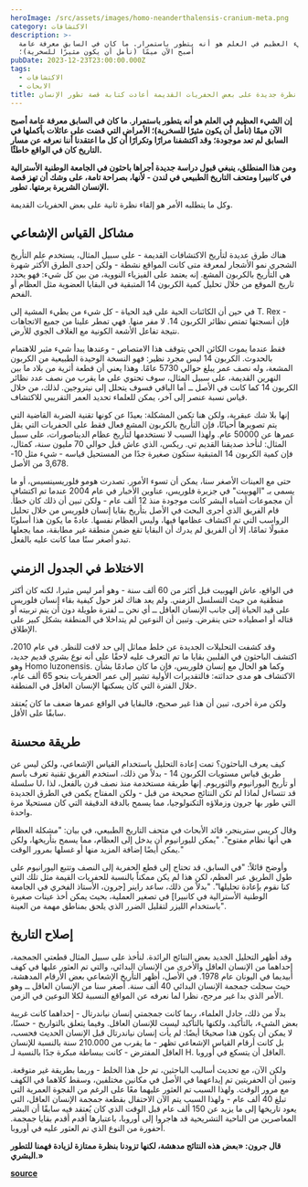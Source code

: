 ```yaml
---
heroImage: /src/assets/images/homo-neanderthalensis-cranium-meta.png
category: الاكتشافات
description: >-
  إن الشيء العظيم في العلم هو أنه يتطور باستمرار. ما كان في السابق معرفة عامة
  أصبح الآن ميمًا (نأمل أن يكون مثيرًا للسخرية)؛
pubDate: 2023-12-23T23:00:00.000Z
tags:
  - الاكتشافات
  - الابحات
title: نظرة جديدة على بعض الحفريات القديمة أعادت كتابة قصة تطور الإنسان
---
```


**إن الشيء العظيم في العلم هو أنه يتطور باستمرار. ما كان في السابق معرفة عامة أصبح الآن ميمًا (نأمل أن يكون مثيرًا للسخرية)؛ الأمراض التي قضت على عائلات بأكملها في السابق لم تعد موجودة؛ وقد اكتشفنا مرارًا وتكرارًا أن كل ما اعتقدنا أننا نعرفه عن مسار التاريخ كان في الواقع خاطئًا.**

**ومن هذا المنطلق، ينبغي قبول دراسة جديدة أجراها باحثون في الجامعة الوطنية الأسترالية في كانبيرا ومتحف التاريخ الطبيعي في لندن - لأنها، بصراحة تامة، على وشك أن تهز قصة الإنسان الشريرة برمتها. تطور.**

وكل ما يتطلبه الأمر هو إلقاء نظرة ثانية على بعض الحفريات القديمة.

## مشاكل القياس الإشعاعي

هناك طرق عديدة لتأريخ الاكتشافات القديمة - على سبيل المثال، يستخدم علم التأريخ الشجري نمو الأشجار لمعرفة متى كانت المواقع نشطة - ولكن إحدى الطرق الأكثر شهرة هي التأريخ بالكربون المشع. إنه يعتمد على الفيزياء النووية، من بين كل شيء: فهو يحدد تاريخ الموقع من خلال تحليل كمية الكربون 14 المتبقية في البقايا العضوية مثل العظام أو الفحم.

في حين أن الكائنات الحية على قيد الحياة - كل شيء من بطيء المشية إلى T. Rex - فإن أنسجتها تمتص نظائر الكربون 14. لا مفر منها. فهي تمطر علينا من جميع الاتجاهات نتيجة تفاعل الأشعة الكونية مع الغلاف الجوي للأرض.

فقط عندما يموت الكائن الحي يتوقف هذا الامتصاص - وعندها يبدأ شيء مثير للاهتمام بالحدوث. الكربون 14 ليس مجرد نظير: فهو النسخة الوحيدة الطبيعية من الكربون المشعة، وله نصف عمر يبلغ حوالي 5730 عامًا. وهذا يعني أن قطعة أثرية من بلاد ما بين النهرين القديمة، على سبيل المثال، سوف تحتوي على ما يقرب من نصف عدد نظائر الكربون 14 كما كانت في الأصل ــ أما الباقي فسوف يتحلل إلى نيتروجين. لذلك، من خلال قياس نسبة عنصر إلى آخر، يمكن للعلماء تحديد العمر التقريبي للاكتشاف.

إنها بلا شك عبقرية، ولكن هنا تكمن المشكلة: بعيدًا عن كونها تقنية الضربة القاضية التي يتم تصويرها أحيانًا، فإن التأريخ بالكربون المشع فعال فقط على الحفريات التي يقل عمرها عن 50000 عام. ولهذا السبب لا نستخدمها لتأريخ عظام الديناصورات، على سبيل المثال: لنأخذ صديقنا القديم تي. ريكس، الذي عاش قبل حوالي 70 مليون سنة، كمثال، فإن كمية الكربون 14 المتبقية ستكون صغيرة جدًا من المستحيل قياسه - شيء مثل 10-3,678 من الأصل.

حتى مع العينات الأصغر سنا، يمكن أن تسوء الأمور. تصدرت هومو فلوريسينسيس، أو ما يسمى بـ "الهوبيت" في جزيرة فلوريس، عناوين الأخبار في عام 2004 عندما تم اكتشاف أن مجموعات أشباه البشر كانت موجودة منذ 12 ألف عام - ولكن تبين أن ذلك كان خطأً. قام الفريق الذي أجرى البحث في الأصل بتأريخ بقايا إنسان فلوريس من خلال تحليل الرواسب التي تم اكتشاف عظامها فيها، وليس العظام نفسها. عادةً ما يكون هذا أسلوبًا مقبولًا تمامًا، إلا أن الفريق لم يدرك أن البقايا تقع ضمن منطقة غير مطابقة، مما يجعلها تبدو أصغر سنًا مما كانت عليه بالفعل.

## الاختلاط في الجدول الزمني

في الواقع، عاش الهوبيت قبل أكثر من 60 ألف سنة - وهو أمر ليس مثيرا، لكنه كان أكثر منطقية من حيث التسلسل الزمني. ولم يعد هناك لغز حول كيفية بقاء إنسان فلوريس على قيد الحياة إلى جانب الإنسان العاقل ــ أي نحن ــ لفترة طويلة دون أن يتم تربيته أو قتاله أو اصطياده حتى ينقرض. وتبين أن النوعين لم يتداخلا في المنطقة بشكل كبير على الإطلاق.

وقد كشفت التحليلات الجديدة عن خلط مماثل إلى حد لافت للنظر. في عام 2010، اكتشف الباحثون في الفلبين بقايا ما تم التعرف عليه لاحقًا على أنه نوع بشري قديم جديد، وهو Homo luzonensis. وكما هو الحال مع إنسان فلوريس، فإن ما كان صادمًا بشأن الاكتشاف هو مدى حداثته: فالتقديرات الأولية تشير إلى عمر الحفريات بنحو 65 ألف عام، خلال الفترة التي كان يسكنها الإنسان العاقل في المنطقة.

ولكن مرة أخرى، تبين أن هذا غير صحيح، فالبقايا في الواقع عمرها ضعف ما كان يُعتقد سابقًا على الأقل.

## طريقة محسنة

كيف يعرف الباحثون؟ تمت إعادة التحليل باستخدام القياس الإشعاعي، ولكن ليس عن طريق قياس مستويات الكربون 14 - بدلاً من ذلك، استخدم الفريق تقنية تعرف باسم سلسلة U، أو تأريخ اليورانيوم والثوريوم. إنها طريقة مستخدمة منذ نصف قرن بالفعل، لذا قد تتساءل لماذا لم تكن النتائج صحيحة من قبل - ولكن المفتاح يكمن في الطرق الجديدة التي طور بها جرون وزملاؤه التكنولوجيا، مما يسمح بالدقة الدقيقة التي كان مستحيلا مرة واحدة.

وقال كريس سترينجر، قائد الأبحاث في متحف التاريخ الطبيعي، في بيان: "مشكلة العظام هي أنها نظام مفتوح". "يمكن لليورانيوم أن يدخل إلى العظام، مما يسمح بتأريخها، ولكن يمكن أيضًا إضافة المزيد منها أو غسلها بمرور الوقت."

وأوضح قائلاً: "في السابق، قد تحتاج إلى قطع الحفرية إلى النصف وتتبع اليورانيوم على طول الطريق عبر العظم، لكن هذا لم يكن ممكناً بالنسبة للحفريات القيمة مثل تلك التي كنا نقوم بإعادة تحليلها". "بدلاً من ذلك، ساعد راينر \[جرون، الأستاذ الفخري في الجامعة الوطنية الأسترالية في كانبيرا] في تصغير العملية، بحيث يمكن أخذ عينات صغيرة باستخدام الليزر لتقليل الضرر الذي يلحق بمناطق مهمة من العينة".

## إصلاح التاريخ

وقد أظهر التحليل الجديد بعض النتائج الرائدة. لنأخذ على سبيل المثال قطعتي الجمجمة، إحداهما من الإنسان العاقل والأخرى من الإنسان البدائي، والتي تم العثور عليها في كهف أبيديما في اليونان عام 1978. في الأصل، أظهر التأريخ الإشعاعي بعض الأرقام المدهشة، حيث سجلت جمجمة الإنسان البدائي 40 ألف سنة. أصغر سنا من الإنسان العاقل ــ وهو الأمر الذي بدا غير مرجح، نظرا لما نعرفه عن المواقع النسبية لكلا النوعين في الزمن.

بدلًا من ذلك، جادل العلماء، ربما كانت جمجمتي إنسان نياندرتال - إحداهما كانت غريبة بعض الشيء، بالتأكيد، ولكنها بالتأكيد ليست للإنسان العاقل. وفيما يتعلق بالتواريخ - حسنًا، لا يمكن أن يكون هذا صحيحًا أيضًا: لم يأت إنسان نياندرتال قبل الإنسان الحديث فحسب، بل كانت أرقام القياس الإشعاعي تظهر - ما يقرب من 210.000 سنة بالنسبة للإنسان العاقل المفترض - كانت ببساطة مبكرة جدًا بالنسبة لـ H. العاقل أن يتسكع في أوروبا.

ولكن الآن، مع تحديث أساليب الباحثين، تم حل هذا الخلط - وربما بطريقة غير متوقعة. وتبين أن الحفريتين تم إيداعهما في الأصل في مكانين مختلفين، وسقط كلاهما في الكهف مع مرور الوقت. ولهذا السبب تم العثور عليهما معًا على الرغم من الفجوة العمرية التي تبلغ 40 ألف عام - ولهذا السبب يتم الآن الاحتفال بقطعة جمجمة الإنسان العاقل، التي يعود تاريخها إلى ما يزيد عن 150 ألف عام قبل الوقت الذي كان يُعتقد فيه سابقًا أن البشر المعاصرين من الناحية التشريحية قد هاجروا إلى أوروبا، باعتبارها أقدم أقدم بقايا جمجمة. أحفورة من النوع الذي تم العثور عليه في أوروبا.

**قال جرون: «بعض هذه النتائج مدهشة، لكنها تزودنا بنظرة ممتازة لزيادة فهمنا للتطور البشري.»**

**[source](https://www.iflscience.com/a-new-look-at-some-old-fossils-has-just-rewritten-the-story-of-human-evolution-72092)**
